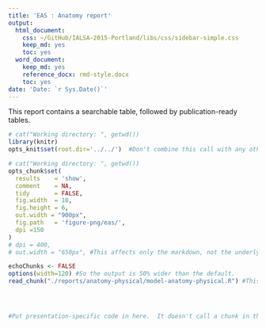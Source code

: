 ```yaml
---
title: 'EAS : Anatomy report'
output:
  html_document:
    css: ~/GitHub/IALSA-2015-Portland/libs/css/sidebar-simple.css
    keep_md: yes
    toc: yes
  word_document:
    keep_md: yes
    reference_docx: rmd-style.docx
    toc: yes
date: 'Date: `r Sys.Date()`'
---
```

<!-- For instructions, see http://rmarkdown.rstudio.com/word_document_format.html and http://rmarkdown.rstudio.com/articles_docx.html -->

This report contains a searchable table, followed by publication-ready tables.

<!--  Set the working directory to the repository's base directory; this assumes the report is nested inside of two directories.-->
```r
# cat("Working directory: ", getwd())
library(knitr)
opts_knit$set(root.dir='../../')  #Don't combine this call with any other chunk -especially one that uses file paths.
```

<!-- Set the report-wide options, and point to the external code file. -->
```r
# cat("Working directory: ", getwd())
opts_chunk$set(
  results    = 'show', 
  comment    = NA, 
  tidy       = FALSE,
  fig.width  = 10, 
  fig.height = 6,
  out.width = "900px",
  fig.path   = 'figure-png/eas/',
  dpi =150
)
# dpi = 400,
# out.width = "650px", #This affects only the markdown, not the underlying png file.  The height will be scaled appropriately.

echoChunks <- FALSE
options(width=120) #So the output is 50% wider than the default.
read_chunk("./reports/anatomy-physical/model-anatomy-physical.R") #This allows knitr to call chunks tagged in the underlying *.R file.
```

<!-- Load the sources.  Suppress the output when loading sources. --> 
```r
```

<!-- Load 'sourced' R files.  Suppress the output when loading packages. --> 
```r
```

<!-- Load any global functions and variables declared in the R file.  Suppress the output. --> 
```r
```

<!-- Declare any global functions specific to a Rmd output.  Suppress the output. --> 
```r
#Put presentation-specific code in here.  It doesn't call a chunk in the codebehind file.
```

<!-- Load the datasets.   -->
```r
```

<!-- Tweak the datasets.   -->
```r
```

```r
```

```r
```
